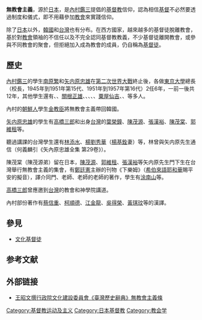 '''無教會主義'''，源於[[日本|日本]]，是[[內村鑑三|內村鑑三]]提倡的[[基督教|基督教]]信仰，認為相信[[基督|基督]]不必然要透過制度和儀式，即不用藉參加[[教會|教會]]來實踐信仰。

除了[[日本|日本]]以外，[[韓國|韓國]]和[[台灣|台灣]]也有分布。在西方國家，越來越多的基督徒脫離教會，基於對[[教會|教會]]領袖的不信任以及不完全認同基督教教義，不少基督徒離開教會，或參與不同教會的聚會，但拒絕加入成為教會的成員，仍自稱為[[基督徒|基督徒]]。

== 歷史 ==
[[內村鑑三|內村鑑三]]的學生[[南原繁|南原繁]]和[[矢内原忠雄|矢内原忠雄]]在[[第二次世界大戰|第二次世界大戰]]終止後，各做[[東京大學|東京大學]]總長（校長，1945年到1951年第15代、1951年到1957年第16代）2任6年，一前一後共12年，其他學生還有{{link-jp|藤井武|藤井武}}、{{link-jp|塚本虎二|塚本虎二}}、[[關根正雄|關根正雄]]、{{link-jp|奧田昌道|奥田昌道}}、{{link-jp|中村勝己|中村勝己}}、{{link-jp|齋藤宗次郎|斎藤宗次郎}}、{{link-jp|坂田祐|坂田祐}}、[[粟屋仙吉|粟屋仙吉]]、{{link-jp|畔上賢造|畔上賢造}}、{{link-jp|鈴木弼美|鈴木弼美}}等多人。

內村的[[朝鮮人|朝鮮人]]學生[[金教臣|金教臣]]將無教會主義帶回韓國。

[[矢内原忠雄|矢内原忠雄]]的學生有[[高橋三郎|高橋三郎]]和出身[[台灣|台灣]]的[[葉榮鐘|葉榮鐘]]、[[陳茂源|陳茂源]]、[[張漢裕|張漢裕]]、[[陳茂棠|陳茂棠]]、[[郭維租|郭維租]]等。

聽過講課的台灣學生還有[[林添水|林添水]]、[[楊劉秀華|楊劉秀華]]（[[楊基銓|楊基銓]]妻）等，林曾與矢内原先生通信（何義麟引《矢內原忠雄全集 第29卷》）。

陳茂棠（陳茂源弟）留在日本，[[陳茂源|陳茂源]]、[[郭維租|郭維租]]、[[張漢裕|張漢裕]]等矢内原先生門下生在台灣舉行無教會主義的集會，有[[鄭廷憲|鄭廷憲]]主辦的刊物《下樂姆》（[[希伯來語|希伯來語]][[耶和華|耶和華]]賜平安的擬音），譯介同門、老師、老師的老師的著作，學生有[[涂南山|涂南山]]等。

[[高橋三郎|高橋三郎]]曾應邀到[[台灣|台灣]]的教會和神學院講道。

內村部份著作有[[蔡信重|蔡信重]]、[[柯順德|柯順德]]、[[江金龍|江金龍]]、[[吳得榮|吳得榮]]、[[黃琪玟|黃琪玟]]等的漢譯。

== 參見 ==
* [[文化基督徒|文化基督徒]]

== 参考文献 ==
{{Reflist}}

== 外部链接 ==
* [https://web.archive.org/web/20081120052837/http://nrch.cca.gov.tw/ccahome/website/site20/contents/012/cca220003-li-wpkbhisdict003024-0893-u.xml 王昭文撰行政院文化建設委員會《臺灣歷史辭典》無教會主義條]

{{Authority control}}
[[Category:基督教运动及主义|Category:基督教运动及主义]]
[[Category:日本基督教|Category:日本基督教]]
[[Category:教会学|Category:教会学]]